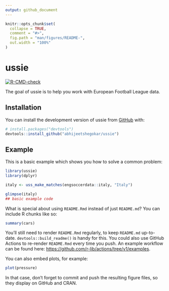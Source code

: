 ```yaml
---
output: github_document
---
```


<!-- README.md is generated from README.Rmd. Please edit that file -->

```r
knitr::opts_chunk$set(
  collapse = TRUE,
  comment = "#>",
  fig.path = "man/figures/README-",
  out.width = "100%"
)
```

# ussie

<!-- badges: start -->
[![R-CMD-check](https://github.com/abhijeetshegokar/ussie/actions/workflows/R-CMD-check.yaml/badge.svg)](https://github.com/abhijeetshegokar/ussie/actions/workflows/R-CMD-check.yaml)
<!-- badges: end -->

The goal of ussie is to help you work with European Football League data. 

## Installation

You can install the development version of ussie from [GitHub](https://github.com/) with:

``` r
# install.packages("devtools")
devtools::install_github("abhijeetshegokar/ussie")
```

## Example

This is a basic example which shows you how to solve a common problem:

```r
library(ussie)
library(dplyr)

italy <- uss_make_matches(engsoccerdata::italy, "Italy")

glimpse(italy)
## basic example code
```

What is special about using `README.Rmd` instead of just `README.md`? You can include R chunks like so:

```r
summary(cars)
```

You'll still need to render `README.Rmd` regularly, to keep `README.md` up-to-date. `devtools::build_readme()` is handy for this. You could also use GitHub Actions to re-render `README.Rmd` every time you push. An example workflow can be found here: <https://github.com/r-lib/actions/tree/v1/examples>.

You can also embed plots, for example:

```r
plot(pressure)
```

In that case, don't forget to commit and push the resulting figure files, so they display on GitHub and CRAN.
